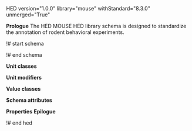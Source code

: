 HED version="1.0.0" library="mouse" withStandard="8.3.0" unmerged="True"

'''Prologue'''
The HED MOUSE HED library schema is designed to standardize the annotation of rodent behavioral experiments. 

!# start schema


!# end schema

'''Unit classes'''

'''Unit modifiers'''

'''Value classes'''

'''Schema attributes'''

'''Properties'''
'''Epilogue'''

!# end hed
